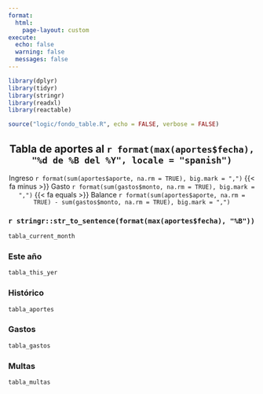 ```yaml
---
format:
  html:
    page-layout: custom  
execute:
  echo: false
  warning: false
  messages: false
---
```


```r
library(dplyr)
library(tidyr)
library(stringr)
library(readxl)
library(reactable)

source("logic/fondo_table.R", echo = FALSE, verbose = FALSE)
```

<style>
@media only screen and (max-width: 800px) {
  body {
    font-size: 14px;
    padding: 5px;
  }
  h2{
  margin-top: 20px;
  font-size: 16px;
}
}

p {
  text-align: center;
}

h2{
 border-bottom: none;
 text-align: center
}

.panel-tabset {
  max-width: 900px;
  margin: auto;
}

.aportes-table {
  width: 100%;
  margin-top: 1rem;
  border: none;
  border-radius: 4px;
  box-shadow: 0 4px 8px 0 rgba(0, 0, 0, 0.1);
  height: 70vh;
}

.header {
  background-color: hsl(213, 45%, 97%);
  border-bottom-color: hsl(213, 33%, 93%);
  border-bottom-width: 1px;
  border-top: 1px solid hsl(213, 33%, 93%);
  color: hsl(213, 13%, 33%);
}

.rt-tbody{
border: 1px solid hsl(213, 33%, 93%);
}

.header[aria-sort]:hover,
.header[aria-sort]:focus {
  color: hsl(213, 55%, 50%);
}

</style>

## Tabla de aportes al `r format(max(aportes$fecha), "%d de %B del %Y", locale = "spanish")` {.px-md-5}

::: {d-flex}
<span class="badge rounded-pill bg-success">Ingreso `r format(sum(aportes$aporte, na.rm = TRUE), big.mark = ",")`</span> {{< fa minus >}}
<span class="badge rounded-pill bg-danger">Gasto `r format(sum(gastos$monto, na.rm = TRUE), big.mark = ",")`</span> {{< fa equals >}}
<span class="badge rounded-pill bg-primary">Balance `r format(sum(aportes$aporte, na.rm = TRUE) - sum(gastos$monto, na.rm = TRUE), big.mark = ",")`</span>
:::

::: { .panel-tabset }

### `r stringr::str_to_sentence(format(max(aportes$fecha), "%B"))`

```r

tabla_current_month
```

### Este año
```r
tabla_this_yer
```

### Histórico
```r
tabla_aportes
```


### Gastos

```r
tabla_gastos
```

### Multas

```r
tabla_multas
```

:::